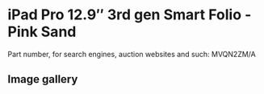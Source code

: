 # iPad Pro 12.9″ 3rd gen Smart Folio - Pink Sand

Part number, for search engines, auction websites and such: MVQN2ZM/A

## Image gallery

<div style={{ width: "768px" }}>
  <GalleryComponent
    images={[
      {
        original: "/everysource/MVQN2",
        thumbnail: "/everypreview/MVQN2",
      },
      {
        original: "/everysource/MVQN2_AV1",
        thumbnail: "/everypreview/MVQN2_AV1",
      },
      {
        original: "/everysource/MVQN2_AV2",
        thumbnail: "/everypreview/MVQN2_AV2",
      },
      {
        original: "/everysource/MVQN2_AV3",
        thumbnail: "/everypreview/MVQN2_AV3",
      },
      {
        original: "/everysource/MVQN2_AV4",
        thumbnail: "/everypreview/MVQN2_AV4",
      }
    ]}
  />
</div>